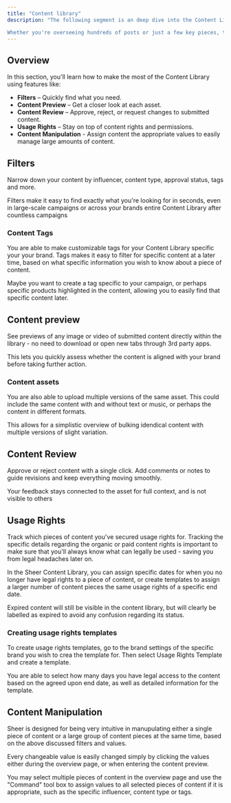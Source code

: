 ```yaml
---
title: "Content library"
description: "The following segment is an deep dive into the Content Library of Sheer. The Content Library is your centralized hub for managing all the influencer-generated content from your campaigns. It’s designed to keep your assets organized, searchable, and ready to review, reuse, or repurpose.

Whether you're overseeing hundreds of posts or just a few key pieces, the Content Library ensures nothing gets lost in the shuffle."
---
```


## Overview

In this section, you'll learn how to make the most of the Content Library using features like:

- **Filters** – Quickly find what you need.
- **Content Preview** – Get a closer look at each asset.
- **Content Review** – Approve, reject, or request changes to submitted content.
- **Usage Rights** – Stay on top of content rights and permissions.
- **Content Manipulation** - Assign content the appropriate values to easily manage large amounts of content.

## Filters

Narrow down your content by influencer, content type, approval status, tags and more.

Filters make it easy to find exactly what you're looking for in seconds, even in large-scale campaigns or across your brands entire Content Library after countless campaigns

### Content Tags

You are able to make customizable tags for your Content Library specific your your brand. Tags makes it easy to filter for specific content at a later time, based on what specific information you wish to know about a piece of content.

Maybe you want to create a tag specific to your campaign, or perhaps specific products highlighted in the content, allowing you to easily find that specific content later.

## Content preview

See previews of any image or video of submitted content directly within the library - no need to download or open new tabs through 3rd party apps.

This lets you quickly assess whether the content is aligned with your brand before taking further action.

### Content assets

You are also able to upload multiple versions of the same asset. This could include the same content with and without text or music, or perhaps the content in different formats.

This allows for a simplistic overview of bulking idendical content with multiple versions of slight variation.

## Content Review

Approve or reject content with a single click. Add comments or notes to guide revisions and keep everything moving smoothly.

Your feedback stays connected to the asset for full context, and is not visible to others

## Usage Rights

Track which pieces of content you've secured usage rights for. Tracking the specific details regarding the organic or paid content rights is important to make sure that you'll always know what can legally be used - saving you from legal headaches later on.

In the Sheer Content Library, you can assign specific dates for when you no longer have legal rights to a piece of content, or create templates to assign a larger number of content pieces the same usage rights of a specific end date.

Expired content will still be visible in the content library, but will clearly be labelled as expired to avoid any confusion regarding its status.

### Creating usage rights templates

To create usage rights templates, go to the brand settings of the specific brand you wish to crea the template for. Then select Usage Rights Template and create a template.

You are able to select how many days you have legal access to the content based on the agreed upon end date, as well as detailed information for the template.

## Content Manipulation

Sheer is designed for being very intuitive in manupulating either a single piece of content or a large group of content pieces at the same time, based on the above discussed filters and values.

Every changeable value is easily changed simply by clicking the values either during the overview page, or when entering the content preview.

You may select multiple pieces of content in the overview page and use the "Command" tool box to assign values to all selected pieces of content if it is appropriate, such as the specific influencer, content type or tags.